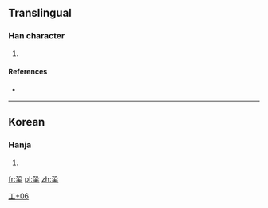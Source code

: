 ==Translingual==

===Han character===
{{Han char|rn=48|rad=工|as=06|sn=9|four=|canj=一弓手人 (MNQO)}}

# {{defn|Han|sort=工06}}

====References====
* {{Han ref|kx=0326.011|dj=0333.031|hdz=10413.031|uh=5DEC|ud=24044}}

----

==Korean==

===Hanja===
{{ko-hanja|hangeul=[[부]]|rv=bu|mr=pu}}

# {{defn|lang=ko|sort=工06}}

[[Category:Korean-only CJKV Characters|工+06]]

[[fr:巬]]
[[pl:巬]]
[[zh:巬]]